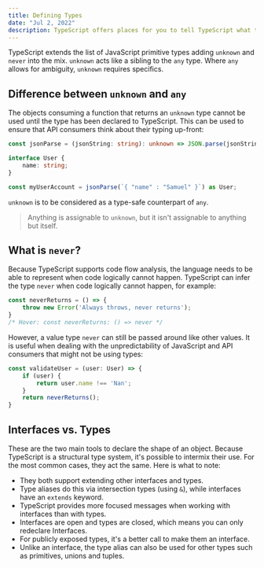```yaml
---
title: Defining Types
date: "Jul 2, 2022"
description: TypeScript offers places for you to tell TypeScript what the types should be...
---
```


TypeScript extends the list of JavaScript primitive types adding `unknown` and `never` into the mix. `unknown` acts like a sibling to the `any` type. Where `any` allows for ambiguity, `unknown` requires specifics.

## Difference between `unknown` and `any`

The objects consuming a function that returns an `unknown` type cannot be used until the type has been declared to TypeScript. This can be used to ensure that API consumers think about their typing up-front:

```TypeScript withLineNumbers
const jsonParse = (jsonString: string): unknown => JSON.parse(jsonString);

interface User {
    name: string;
}

const myUserAccount = jsonParse(`{ "name" : "Samuel" }`) as User;
```

`unknown` is to be considered as a type-safe counterpart of `any`.

> Anything is assignable to `unknown`, but it isn't assignable to anything but itself.

## What is `never`?

Because TypeScript supports code flow analysis, the language needs to be able to represent when code logically cannot happen. TypeScript can infer the type `never` when code logically cannot happen, for example:

```TypeScript withLineNumbers
const neverReturns = () => {
    throw new Error('Always throws, never returns');
}
/* Hover: const neverReturns: () => never */
```

However, a value type `never` can still be passed around like other values. It is useful when dealing with the unpredictability of JavaScript and API consumers that might not be using types:

```TypeScript withLineNumbers
const validateUser = (user: User) => {
    if (user) {
        return user.name !== 'Nan';
    }
    return neverReturns();
}
```

## Interfaces vs. Types

These are the two main tools to declare the shape of an object. Because TypeScript is a structural type system, it's possible to intermix their use. For the most common cases, they act the same. Here is what to note:

-   They both support extending other interfaces and types.
-   Type aliases do this via intersection types (using `&`), while interfaces have an `extends` keyword.
-   TypeScript provides more focused messages when working with interfaces than with types.
-   Interfaces are open and types are closed, which means you can only redeclare Interfaces.
-   For publicly exposed types, it's a better call to make them an interface.
-   Unlike an interface, the type alias can also be used for other types such as primitives, unions and tuples.
